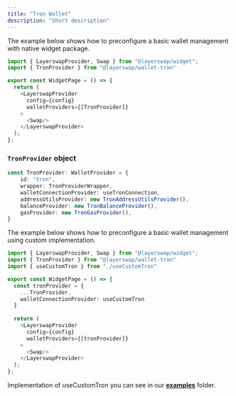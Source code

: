 ```yaml
---
title: "Tron Wallet"
description: "Short description"
---
```



The example below shows how to preconfigure a basic wallet management with native widget package.

```typescript  theme={"system"}
import { LayerswapProvider, Swap } from "@layerswap/widget";
import { TronProvider } from "@layerswap/wallet-tron"

export const WidgetPage = () => {
  return (
    <LayerswapProvider 
      config={config}
      walletProviders={[TronProvider]}
    >
      <Swap/>
    </LayerswapProvider>
  );
};
```

### `TronProvider` object

```TypeScript  theme={"system"}
const TronProvider: WalletProvider = {
    id: "tron",
    wrapper: TronProviderWrapper,
    walletConnectionProvider: useTronConnection,
    addressUtilsProvider: new TronAddressUtilsProvider(),
    balanceProvider: new TronBalanceProvider(),
    gasProvider: new TronGasProvider(),
}
```

The example below shows how to preconfigure a basic wallet management using custom implementation.

```typescript  theme={"system"}
import { LayerswapProvider, Swap } from "@layerswap/widget";
import { TronProvider } from "@layerswap/wallet-tron"
import { useCustomTron } from "./useCustomTron"

export const WidgetPage = () => {
  const tronProvider = {
    ...TronProvider,
    walletConnectionProvider: useCustomTron
  }
  
  return (
    <LayerswapProvider 
      config={config}
      walletProviders={[tronProvider]}
    >
      <Swap/>
    </LayerswapProvider>
  );
};
```

Implementation of useCustomTron you can see in our [**examples**](https://github.com/layerswap/layerswapapp/tree/dev-monorepo/examples) folder.
